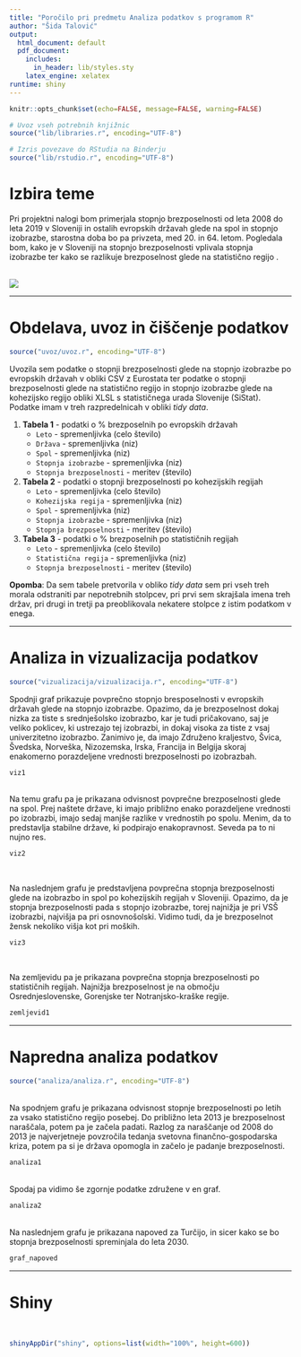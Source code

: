 ```yaml
---
title: "Poročilo pri predmetu Analiza podatkov s programom R"
author: "Šida Talović"
output:
  html_document: default
  pdf_document:
    includes:
      in_header: lib/styles.sty
    latex_engine: xelatex
runtime: shiny
---
```


```r
knitr::opts_chunk$set(echo=FALSE, message=FALSE, warning=FALSE)

# Uvoz vseh potrebnih knjižnic
source("lib/libraries.r", encoding="UTF-8")
```

```r
# Izris povezave do RStudia na Binderju
source("lib/rstudio.r", encoding="UTF-8")
```

# Izbira teme

Pri projektni nalogi bom primerjala stopnjo brezposelnosti od leta 2008 do leta 2019 v Sloveniji in ostalih evropskih državah glede na spol in stopnjo izobrazbe, starostna doba bo pa privzeta, med 20. in 64. letom. Pogledala bom, kako je v Sloveniji na stopnjo brezposelnosti vplivala stopnja izobrazbe ter kako se razlikuje brezposelnost glede na statistično regijo .
\
\


![](slike/prosta-delovna-mesta.jpg)

***

# Obdelava, uvoz in čiščenje podatkov

```r
source("uvoz/uvoz.r", encoding="UTF-8")
```

Uvozila sem podatke o stopnji brezposelnosti glede na stopnjo izobrazbe po evropskih državah v obliki CSV z Eurostata ter podatke o stopnji brezposelnosti glede na statistično regijo in stopnjo izobrazbe glede na kohezijsko regijo obliki XLSL s statističnega urada Slovenije (SiStat).
Podatke imam v treh razpredelnicah v obliki *tidy data*. 
\

1. **Tabela 1** - podatki o % brezposelnih po evropskih državah
    - `Leto` - spremenljivka (celo število)
    - `Država` - spremenljivka (niz)
    - `Spol` - spremenljivka (niz)
    - `Stopnja izobrazbe` - spremenljivka (niz)
    - `Stopnja brezposelnosti` - meritev (število) 
\    
2. **Tabela 2** - podatki o stopnji brezposelnosti po kohezijskih regijah
    - `Leto` - spremenljivka (celo število)
    - `Kohezijska regija` - spremenljivka (niz)
    - `Spol` - spremenljivka (niz)
    - `Stopnja izobrazbe` - spremenljivka (niz)
    - `Stopnja brezposelnosti` - meritev (število) 
\
3. **Tabela 3** - podatki o % brezposelnih po statističnih regijah
    - `Leto` - spremenljivka (celo število)
    - `Statistična regija` - spremenljivka (niz)
    - `Stopnja brezposelnosti` - meritev (število)
    

**Opomba**: Da sem tabele pretvorila v obliko *tidy data* sem pri vseh treh morala odstraniti par nepotrebnih stolpcev, pri prvi sem skrajšala imena treh držav, pri drugi in tretji pa preoblikovala nekatere stolpce z istim podatkom v enega.

***

# Analiza in vizualizacija podatkov


```r
source("vizualizacija/vizualizacija.r", encoding="UTF-8")
```

Spodnji graf prikazuje povprečno stopnjo bresposelnosti v evropskih državah glede na stopnjo izobrazbe. Opazimo, da je brezposelnost dokaj nizka za tiste s srednješolsko izobrazbo, kar je tudi pričakovano, saj je veliko poklicev, ki ustrezajo tej izobrazbi, in dokaj visoka za tiste z vsaj univerzitetno izobrazbo.
Zanimivo je, da imajo Združeno kraljestvo, Švica, Švedska, Norveška, Nizozemska, Irska, Francija in Belgija skoraj enakomerno porazdeljene vrednosti brezposelnosti po izobrazbah.
\

```r

viz1

```
\
Na temu grafu pa je prikazana odvisnost povprečne brezposelnosti glede na spol. Prej naštete države, ki imajo približno enako porazdeljene vrednosti po izobrazbi, imajo sedaj manjše razlike v vrednostih po spolu. Menim, da to predstavlja stabilne države, ki podpirajo enakopravnost. Seveda pa to ni nujno res. 
\

```r

viz2

```
\

Na naslednjem grafu je predstavljena povprečna stopnja brezposelnosti glede na izobrazbo in spol po kohezijskih regijah v Sloveniji. Opazimo, da je stopnja brezposelnosti pada s stopnjo izobrazbe, torej najnižja je pri VSŠ izobrazbi, najvišja pa pri osnovnošolski. Vidimo tudi, da je brezposelnot žensk nekoliko višja kot pri moških. 
\

```r

viz3

```
\

Na zemljevidu pa je prikazana povprečna stopnja brezposelnosti po statističnih regijah.
Najnižja brezposelnost je na območju Osrednjeslovenske, Gorenjske ter Notranjsko-kraške regije. 
\
```r

zemljevid1

```


***

# Napredna analiza podatkov

```r
source("analiza/analiza.r", encoding="UTF-8")
```
\
Na spodnjem grafu je prikazana odvisnost stopnje brezposelnosti po letih za vsako statistično regijo posebej. Do približno leta 2013 je brezposelnost naraščala, potem pa je začela padati. Razlog za naraščanje od 2008 do 2013 je najverjetneje povzročila tedanja svetovna finančno-gospodarska kriza, potem pa si je država opomogla in začelo je padanje brezposelnosti. 
\

```r

analiza1

```
\
Spodaj pa vidimo še zgornje podatke združene v en graf. 
\

```r

analiza2

```
\
Na naslednjem grafu je prikazana napoved za Turčijo, in sicer kako se bo stopnja brezposelnosti spreminjala do leta 2030.
\

```r

graf_napoved

```



***
# Shiny

\
```r
shinyAppDir("shiny", options=list(width="100%", height=600))
```
